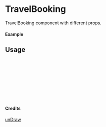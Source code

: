 
<Meta of={TravelBooking} title="unDraw/TravelBooking" />

# TravelBooking

TravelBooking component with different props.

#### Example

<Canvas of={TravelBooking.Primary} />

## Usage

```ts
import { TravelBooking } from "yadl-ui";

const Example = () => {
  return (
      <TravelBooking />
  );
};

export default Example;
```

#### Credits
[unDraw](https://undraw.co/illustrations)
